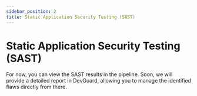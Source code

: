 ```yaml
---
sidebar_position: 2
title: Static Application Security Testing (SAST)
---
```



# Static Application Security Testing (SAST)

<Callout type="warning" emoji="ℹ️">
  For now, you can view the SAST results in the pipeline. Soon, we will provide a detailed report in DevGuard, allowing you to manage the identified flaws directly from there.
</Callout>

